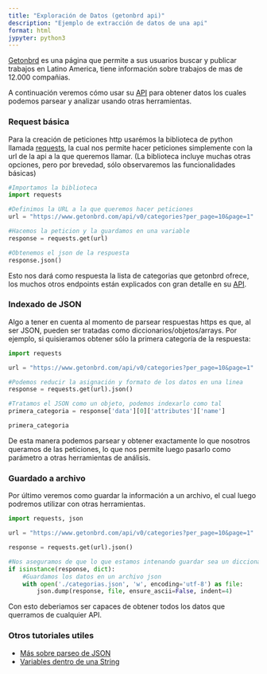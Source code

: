 ```yaml
---
title: "Exploración de Datos (getonbrd api)"
description: "Ejemplo de extracción de datos de una api"
format: html
jypyter: python3
---
```


[Getonbrd](https://getonbrd.com/) es una página que permite a sus usuarios buscar y publicar trabajos en Latino America, tiene información sobre trabajos de mas de 12.000 compañias.

A continuación veremos cómo usar su [API](https://api-doc.getonbrd.com/) para obtener datos los cuales podemos parsear y analizar usando otras herramientas.


### Request básica
Para la creación de peticiones http usarémos la biblioteca de python llamada [requests](https://pypi.org/project/requests/), la cual nos permite hacer peticiones simplemente con la url de la api a la que queremos llamar. (La biblioteca incluye muchas otras opciones, pero por brevedad, sólo observaremos las funcionalidades básicas)

```python
#Importamos la biblioteca
import requests

#Definimos la URL a la que queremos hacer peticiones
url = "https://www.getonbrd.com/api/v0/categories?per_page=10&page=1"

#Hacemos la peticion y la guardamos en una variable
response = requests.get(url)

#Obtenemos el json de la respuesta
response.json()
```

Esto nos dará como respuesta la lista de categorias que getonbrd ofrece, los muchos otros endpoints están explicados con gran detalle en su [API](https://api-doc.getonbrd.com/).

### Indexado de JSON
Algo a tener en cuenta al momento de parsear respuestas https es que, al ser JSON, pueden ser tratadas como diccionarios/objetos/arrays.
Por ejemplo, si quisieramos obtener sólo la primera categoría de la respuesta:

```python
import requests

url = "https://www.getonbrd.com/api/v0/categories?per_page=10&page=1"

#Podemos reducir la asignación y formato de los datos en una linea
response = requests.get(url).json()

#Tratamos el JSON como un objeto, podemos indexarlo como tal
primera_categoria = response['data'][0]['attributes']['name']

primera_categoria
```

De esta manera podemos parsear y obtener exactamente lo que nosotros queramos de las peticiones, lo que nos permite luego pasarlo como parámetro a otras herramientas de análisis.

### Guardado a archivo

Por último veremos como guardar la información a un archivo, el cual luego podremos utilizar con otras herramientas.

```python
import requests, json

url = "https://www.getonbrd.com/api/v0/categories?per_page=10&page=1"

response = requests.get(url).json()

#Nos aseguramos de que lo que estamos intenando guardar sea un diccionario (json)
if isinstance(response, dict):
    #Guardamos los datos en un archivo json
    with open('./categorias.json', 'w', encoding='utf-8') as file:
        json.dump(response, file, ensure_ascii=False, indent=4)
```

Con esto deberiamos ser capaces de obtener todos los datos que querramos de cualquier API.

### Otros tutoriales utiles

- [Más sobre parseo de JSON](https://medium.com/@datajournal/how-to-parse-json-data-with-python-99069a405e2b)
- [Variables dentro de una String](https://builtin.com/articles/python-variable-in-string)
